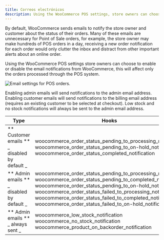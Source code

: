 ```yaml
---
title: Correos electrónicos
description: Using the WooCommerce POS settings, store owners can choose to enable or disable the email notifications from WooCommerce.
---
```


By default, WooCommerce sends emails to notify the store owner and customer about the status of their orders.
Many of these emails are unnecessary for Point of Sale orders, for example, the store owner may make hundreds of POS orders in a day, receiving a new order notification for each order would only clutter the inbox and distract from other important alerts about an online order.

Using the WooCommerce POS settings store owners can choose to enable or disable the email notifications from WooCommerce, this will affect only the orders processed through the POS system.

![Email settings for POS orders.](https://wcpos.com/wp-content/uploads/2015/07/email-settings.png "Email settings for POS orders")

Enabling admin emails will send notifications to the admin email address. Enabling customer emails will send notifications to the billing email address (requires an existing customer to be selected at checkout). Low stock and no stock notifications will always be sent to the admin email address.

| Type                                                 | Hooks                                                                                                                                                                                                                                                                                                                                                                                           |
| ---------------------------------------------------- | ----------------------------------------------------------------------------------------------------------------------------------------------------------------------------------------------------------------------------------------------------------------------------------------------------------------------------------------------------------------------------------------------- |
| ** Customer emails ** <br /> _ disabled by default _ | woocommerce_order_status_pending_to_processing_notification <br /> woocommerce_order_status_pending_to_on-hold_notification <br /> woocommerce_order_status_completed_notification                                                                                                                                                                                                              |
| ** Admin emails ** <br /> _ disabled by default _    | woocommerce_order_status_pending_to_processing_notification <br /> woocommerce_order_status_pending_to_completed_notification <br /> woocommerce_order_status_pending_to_on-hold_notification <br /> woocommerce_order_status_failed_to_processing_notification <br /> woocommerce_order_status_failed_to_completed_notification <br /> woocommerce_order_status_failed_to_on-hold_notification |
| ** Admin emails ** <br /> _ always sent _            | woocommerce_low_stock_notification <br /> woocommerce_no_stock_notification <br /> woocommerce_product_on_backorder_notification                                                                                                                                                                                                                                                                |
